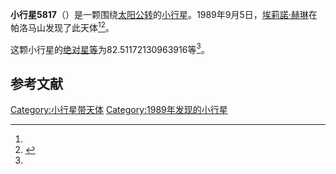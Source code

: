 {{Infobox planet
| bgcolour = #FFFFC0
| name = 5817 Robertfrazer
| symbol = 
| image = 
| caption = 
| discovery = yes
| discovery_ref = 
| discoverer = [[埃莉諾·赫琳|埃莉諾·赫琳]]
| discovery_site = [[帕洛马山|帕洛马山]] 
| discovered = 1989年9月5日
| designations = yes
| mp_name = 
| named_after = 
| alt_names = 1989 RZ/ 1959 RH / 1959 RQ
| mp_category = [[越火小行星|越火小行星]]
| orbit_ref = <ref name="a">[http://ssd.jpl.nasa.gov/sbdb.cgi?sstr=5817 5817 Robertfrazer] {{Wayback|url=http://ssd.jpl.nasa.gov/sbdb.cgi?sstr=5817 |date=20140815113332 }}，小行星數據庫瀏覽器（JPL Small-Body Database Browser）－[[美国国家航空航天局|美国国家航空航天局]]喷气推进实验室</ref>
| epoch = 2456400.5 (2013年4月18日更新)
| aphelion = {{convert|3.225270957721594|AU|km|3|abbr=on|lk=out}}
| perihelion = {{convert|1.590781475328328|AU|km|3|abbr=on}}
| semimajor = {{convert|2.408026216524961|AU|km|3|abbr=on}}
| eccentricity = 0.339383656
| period = 1364.866716 [[日|日]]<br />3.74[[儒略年|儒略年]]
| avg_speed = 
| inclination = 21.12846615369912
| asc_node = 340.6386830940851
| mean_anomaly = 
| arg_peri = 82.51172130963916
| satellites = 
| physical_characteristics = yes
| dimensions = 
| mass = 
| density = 
| surface_grav = 
| escape_velocity = 
| sidereal_day = 
| axial_tilt = 
| pole_ecliptic_lat = 
| pole_ecliptic_lon = 
| albedo = 
| temperatures= 
| temp_name1 = 
| mean_temp_1 = 
| max_temp_1 = 
| temp_name2 = 
| max_temp_2 = 
| spectral_type = 
| abs_magnitude = 82.51172130963916
}}

'''小行星5817'''（{{lang-en|5817 Robertfrazer}}）是一颗围绕[[太阳|太阳]][[公转|公转]]的[[小行星|小行星]]。1989年9月5日，[[埃莉諾·赫琳|埃莉諾·赫琳]]在帕洛马山发现了此天体<ref name="a" /><ref>{{cite news|title=小行星列表|url=http://cfa-www.harvard.edu/iau/lists/NumberedMPs.txt|accessdate=2013-07-08|newspaper=哈佛大学|archive-date=2008-05-17|archive-url=https://web.archive.org/web/20080517010638/http://cfa-www.harvard.edu/iau/lists/NumberedMPs.txt|dead-url=no}}</ref>。

这颗小行星的[[绝对星等|绝对星等]]为82.51172130963916等<ref name="a" />。

==参考文献==
{{reflist}}
{{Minor Planet Number|[[小行星5816|小行星5816]]|[[小行星5818|小行星5818]]}}

{{小天体}}

[[Category:小行星带天体|Category:小行星带天体]]
[[Category:1989年发现的小行星|Category:1989年发现的小行星]]

{{asteroid-stub}}